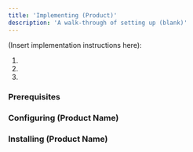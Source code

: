 ```yaml
---
title: 'Implementing (Product)'
description: 'A walk-through of setting up (blank)'
---
```


(Insert implementation instructions here):

1. 

2. 

3. 

### Prerequisites

### Configuring (Product Name)

### Installing (Product Name)